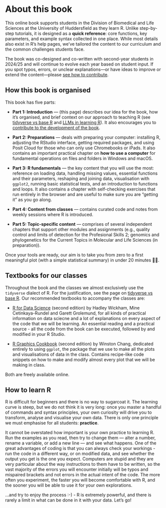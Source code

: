 # About this book

This online book supports students in the Division of Biomedical and Life Sciences at the University of Huddersfield as they learn R. Unlike step-by-step tutorials, it is designed as a **quick reference**: core functions, key parameters, and example syntax collected in one place. While most details also exist in R’s help pages, we’ve tailored the content to our curriculum and the common challenges students face.

The book was co-designed and co-written with second-year students in 2024/25 and will continue to evolve each year based on student input. If you spot typos, errors, or unclear explanations—or have ideas to improve or extend the content—please [see how to contribute](how_to_contribute.qmd).

## How this book is organised

This book has five parts:

- **Part 1: Introduction** — (this page) describes our idea for the book, how it’s organised, and brief context on our approach to teaching R (see [tidyverse vs base R](tidyverse_vs_base.html) and [LLMs in learning R](llms.html)). It also encourages you to [contribute to the development of the book](how_to_contribute.html).

- **Part 2: Preparations** — deals with preparing your computer: installing R, adjusting the RStudio interface, getting required packages, and using Posit Cloud for those who can only use Chromebooks or iPads. It also contains an important practical chapter on **how to use a computer** for fundamental operations on files and folders in Windows and macOS.

- **Part 3: R fundamentals** — the key content that you will use the most: reference on loading data, handling missing values, essential functions and their parameters, reshaping and joining data, visualisation with `ggplot2`, running basic statistical tests, and an introduction to functions and loops. It also contains a chapter with self-checking exercises that run entirely in the browser and are useful to make sure you are "getting it" as you go along.

- **Part 4: Content from classes** — contains curated code and notes from weekly sessions where R is introduced.

- **Part 5: Topic-specific content** — comprises of several independent chapters that support other modules and assignments (e.g., quality control and limits of detection for the Profesional Skills 2; genomics and phylogenetics for the Current Topics in Molecular and Life Sciences (in preparation)).

Once your tools are ready, our aim is to take you from zero to a first meaningful plot (with a simple statistical summary) in under 20 minutes 💪🏽.

## Textbooks for our classes

Throughout the book and the classes we almost exclusively use the `tidyverse` dialect of R. For the justification, see the page on [tidyverse vs base R](tidyverse_vs_baser.html). Our recommended textbooks to accompany the classes are:

- [R for Data Science](https://r4ds.hadley.nz) (second edition) by Hadley Wickham, Mine Cetinkaya-Rundel and Garett Grolemund, for all kinds of practical information on data sciecne and a lot of explanations on every aspect of the code that we will be learning. An essential reading and a practical source - all the code from the book can be executed, followed by and modified in your R Studio.

- [R Graphics Cookbook](https://r-graphics.org) (second edition) by Winston Chang, dedicated entirely to using `ggplot`, the package that we use to make all the plots and visualisations of data in the class. Contains recipe-like code snippets on how to make and modify almost every plot that we will be making in class.

Both are freely available online.

## How to learn R

R is difficult for beginners and there is no way to sugarcoat it. The learning curve is steep, but we do not think it is very long: once you master a handful of commands and syntax principles, your own curiosity will drive you to transform, analyse and visualise your own data. There is only one principle we must emphasise for all students: **practice**.

It cannot be overstated how important is your own practice to learning R. Run the examples as you read, then try to change them — alter a number, rename a variable, or add a new line — and see what happens. One of the great advantages of coding is that you can always check your workings - run the code in a different way, or on modified data, and see whether the output you get is the one you expect. Computers are stupid and they are very particular about the way instructions to them have to be written, so the vast majority of the errors you will encounter initially will be typos and mispaired brackets and not errors in the actual intent of the code. The more often you experiment, the faster you will become comfortable with R, and the sooner you will be able to use it for your own explorations.

...and try to enjoy the process :-) - R is extremely powerful, and there is rarely a limit in what can be done in it with your data. Let's go!



